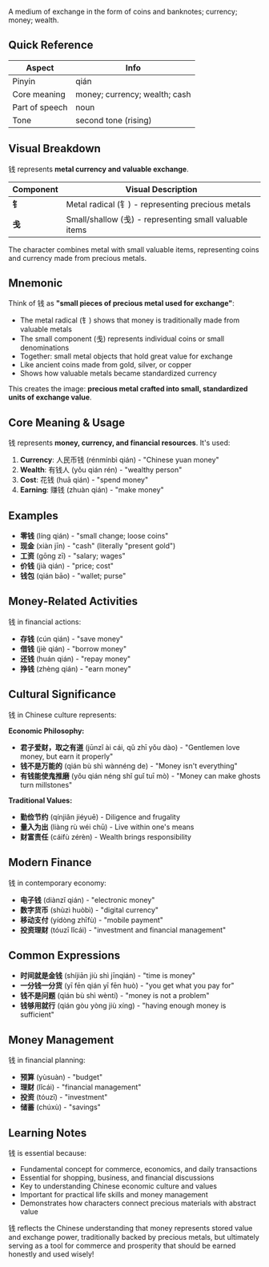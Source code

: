 A medium of exchange in the form of coins and banknotes; currency; money; wealth.

## Quick Reference

| Aspect         | Info                              |
| -------------- | --------------------------------- |
| Pinyin         | qián                              |
| Core meaning   | money; currency; wealth; cash     |
| Part of speech | noun                              |
| Tone           | second tone (rising)              |

## Visual Breakdown

钱 represents **metal currency and valuable exchange**.

| Component | Visual Description                                      |
| --------- | ------------------------------------------------------- |
| **钅**    | Metal radical (钅) - representing precious metals      |
| **戋**    | Small/shallow (戋) - representing small valuable items |

The character combines metal with small valuable items, representing coins and currency made from precious metals.

## Mnemonic

Think of 钱 as **"small pieces of precious metal used for exchange"**:

- The metal radical (钅) shows that money is traditionally made from valuable metals
- The small component (戋) represents individual coins or small denominations
- Together: small metal objects that hold great value for exchange
- Like ancient coins made from gold, silver, or copper
- Shows how valuable metals became standardized currency

This creates the image: **precious metal crafted into small, standardized units of exchange value**.

## Core Meaning & Usage

钱 represents **money, currency, and financial resources**. It's used:

1. **Currency**: 人民币钱 (rénmínbì qián) - "Chinese yuan money"
2. **Wealth**: 有钱人 (yǒu qián rén) - "wealthy person"
3. **Cost**: 花钱 (huā qián) - "spend money"
4. **Earning**: 赚钱 (zhuàn qián) - "make money"

## Examples

- **零钱** (líng qián) - "small change; loose coins"
- **现金** (xiàn jīn) - "cash" (literally "present gold")
- **工资** (gōng zī) - "salary; wages"
- **价钱** (jià qián) - "price; cost"
- **钱包** (qián bāo) - "wallet; purse"

## Money-Related Activities

钱 in financial actions:

- **存钱** (cún qián) - "save money"
- **借钱** (jiè qián) - "borrow money"
- **还钱** (huán qián) - "repay money"
- **挣钱** (zhèng qián) - "earn money"

## Cultural Significance

钱 in Chinese culture represents:

**Economic Philosophy:**
- **君子爱财，取之有道** (jūnzǐ ài cái, qǔ zhī yǒu dào) - "Gentlemen love money, but earn it properly"
- **钱不是万能的** (qián bù shì wànnéng de) - "Money isn't everything"
- **有钱能使鬼推磨** (yǒu qián néng shǐ guǐ tuī mò) - "Money can make ghosts turn millstones"

**Traditional Values:**
- **勤俭节约** (qínjiǎn jiéyuē) - Diligence and frugality
- **量入为出** (liàng rù wéi chū) - Live within one's means
- **财富责任** (cáifù zérèn) - Wealth brings responsibility

## Modern Finance

钱 in contemporary economy:

- **电子钱** (diànzǐ qián) - "electronic money"
- **数字货币** (shùzì huòbì) - "digital currency"
- **移动支付** (yídòng zhīfù) - "mobile payment"
- **投资理财** (tóuzī lǐcái) - "investment and financial management"

## Common Expressions

- **时间就是金钱** (shíjiān jiù shì jīnqián) - "time is money"
- **一分钱一分货** (yī fēn qián yī fēn huò) - "you get what you pay for"
- **钱不是问题** (qián bù shì wèntí) - "money is not a problem"
- **钱够用就行** (qián gòu yòng jiù xíng) - "having enough money is sufficient"

## Money Management

钱 in financial planning:

- **预算** (yùsuàn) - "budget"
- **理财** (lǐcái) - "financial management"
- **投资** (tóuzī) - "investment"
- **储蓄** (chúxù) - "savings"

## Learning Notes

钱 is essential because:

- Fundamental concept for commerce, economics, and daily transactions
- Essential for shopping, business, and financial discussions
- Key to understanding Chinese economic culture and values
- Important for practical life skills and money management
- Demonstrates how characters connect precious materials with abstract value

钱 reflects the Chinese understanding that money represents stored value and exchange power, traditionally backed by precious metals, but ultimately serving as a tool for commerce and prosperity that should be earned honestly and used wisely!
